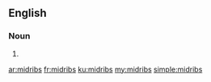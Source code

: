 ==English==

===Noun===
{{head|en|noun plural form}}

# {{plural of|midrib|lang=en}}

[[ar:midribs]]
[[fr:midribs]]
[[ku:midribs]]
[[my:midribs]]
[[simple:midribs]]